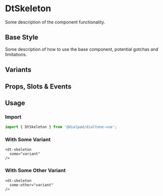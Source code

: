 
# DtSkeleton

<Subtitle>
  Some description of the component functionality.
</Subtitle>

## Base Style

Some description of how to use the base component, potential gotchas and limitations.

<Canvas>
  <Story id="<GROUP>-dt-skeleton--default" />
</Canvas>

## Variants

<Canvas>
  <Story id="<GROUP>-dt-skeleton--variants" />
</Canvas>

## Props, Slots & Events

<ArgsTable of={DtSkeleton} />

## Usage

### Import

```jsx
import { DtSkeleton } from '@dialpad/dialtone-vue';
```

### With Some Variant

```vue
<dt-skeleton
  some="variant"
/>
```

### With Some Other Variant

```vue
<dt-skeleton
  some-other="variant"
/>
```
